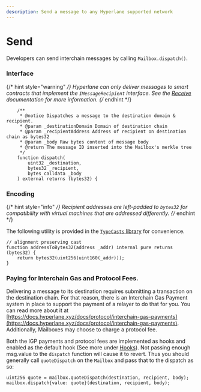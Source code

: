 ```yaml
---
description: Send a message to any Hyperlane supported network
---
```


# Send

Developers can send interchain messages by calling `Mailbox.dispatch()`.

### Interface

{/* hint style="warning" */}
Hyperlane can only deliver messages to smart contracts that implement the `IMessageRecipient` interface. See the [Receive](./receive.mdx "mention") documentation for more information.
{/* endhint */}

```solidity
    /**
     * @notice Dispatches a message to the destination domain & recipient.
     * @param _destinationDomain Domain of destination chain
     * @param _recipientAddress Address of recipient on destination chain as bytes32
     * @param _body Raw bytes content of message body
     * @return The message ID inserted into the Mailbox's merkle tree
     */
    function dispatch(
        uint32 _destination,
        bytes32 _recipient,
        bytes calldata _body
    ) external returns (bytes32) {
```


### Encoding

{/* hint style="info" */}
Recipient addresses are left-padded to `bytes32` for compatibility with virtual machines that are addressed differently.
{/* endhint */}

The following utility is provided in the [`TypeCasts` library](https://github.com/hyperlane-xyz/hyperlane-monorepo/blob/main/solidity/contracts/libs/TypeCasts.sol) for convenience.

```solidity
// alignment preserving cast
function addressToBytes32(address _addr) internal pure returns (bytes32) {
    return bytes32(uint256(uint160(_addr)));
}
```

### Paying for Interchain Gas and Protocol Fees.

Delivering a message to its destination requires submitting a transaction on the destination chain. For that reason, there is an Interchain Gas Payment system in place to support the payment of a relayer to do that for you. You can read more about it at [https://docs.hyperlane.xyz/docs/protocol/interchain-gas-payments](https://docs.hyperlane.xyz/docs/protocol/interchain-gas-payments). Additionally, Mailboxes may choose to charge a protocol fee.

Both the IGP payments and protocol fees are implemented as hooks and enabled as the default hook (See more under [Hooks](../hooks/overview)). Not passing enough msg.value to the `dispatch` function will cause it to revert. Thus you should generally call `quoteDispatch` on the `Mailbox` and pass that to the dispatch as so:

```solidity
uint256 quote = mailbox.quoteDispatch(destination, recipient, body);
mailbox.dispatch{value: quote}(destination, recipient, body);
```
